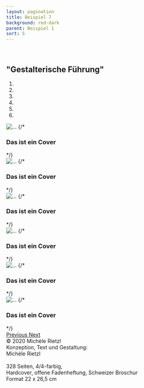 ```yaml
---
layout: pagination
title: Beispiel 7
background: red-dark
parent: Beispiel 1
sort: 5
---
```

<div className="flowing-text">
<br/>
<h2>"Gestalterische Führung"</h2>
</div>

<div id="carousel-example-generic" className="carousel slide" data-ride="carousel">

  <ol className="carousel-indicators">
    <li data-target="#carousel-example-generic" data-slide-to="0" className="active"/>
    <li data-target="#carousel-example-generic" data-slide-to="1"/>
    <li data-target="#carousel-example-generic" data-slide-to="2"/>
    <li data-target="#carousel-example-generic" data-slide-to="3"/>
    <li data-target="#carousel-example-generic" data-slide-to="4"/>
    <li data-target="#carousel-example-generic" data-slide-to="5"/>
  </ol>

  <div className="carousel-inner" role="listbox">
    <div className="item active">
      <img src="/images/carousel-images/Rietzl1.jpg" alt="..." />
      {/* <div className="carousel-caption">
        <h3>Das ist ein Cover</h3>
      </div> */}
    </div>
    <div className="item">
      <img src="/images/carousel-images/Rietzl2.jpg" alt="..." />
      {/* <div className="carousel-caption">
        <h3>Das ist ein Cover</h3>
      </div> */}
    </div>
    <div className="item">
      <img src="/images/carousel-images/Rietzl3.jpg" alt="..." />
      {/* <div className="carousel-caption">
        <h3>Das ist ein Cover</h3>
      </div> */}
    </div>
    <div className="item">
      <img src="/images/carousel-images/Rietzl4.jpg" alt="..." />
      {/* <div className="carousel-caption">
        <h3>Das ist ein Cover</h3>
      </div> */}
    </div>
    <div className="item">
      <img src="/images/carousel-images/Rietzl5.jpg" alt="..." />
      {/* <div className="carousel-caption">
        <h3>Das ist ein Cover</h3>
      </div> */}
    </div>
    <div className="item">
      <img src="/images/carousel-images/Rietzl6.jpg" alt="..." />
      {/* <div className="carousel-caption">
        <h3>Das ist ein Cover</h3>
      </div> */}
    </div>
  </div>


  <a className="left carousel-control" href="#carousel-example-generic" role="button" data-slide="prev">
    <span className="glyphicon glyphicon-chevron-left" aria-hidden="true"></span>
    <span className="sr-only">Previous</span>
  </a>
  <a className="right carousel-control" href="#carousel-example-generic" role="button" data-slide="next">
    <span className="glyphicon glyphicon-chevron-right" aria-hidden="true"></span>
    <span className="sr-only">Next</span>
  </a>
</div>

<div className="flowing-text">
  © 2020 Michèle Rietzl
  <br/>Konzeption, Text und Gestaltung: 
  <br/>Michèle Rietzl
  <br/>
  <br/>328 Seiten, 4/4-farbig,
  <br/>Hardcover, offene Fadenheftung, Schweizer Broschur
  <br/>Format 22 x 26,5 cm

</div>
